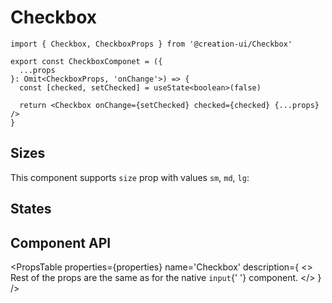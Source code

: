 # Checkbox


```tsx copy
import { Checkbox, CheckboxProps } from '@creation-ui/Checkbox'

export const CheckboxComponet = ({
  ...props
}: Omit<CheckboxProps, 'onChange'>) => {
  const [checked, setChecked] = useState<boolean>(false)

  return <Checkbox onChange={setChecked} checked={checked} {...props} />
}
```

<Container>
  <CheckboxExample label="Yes, I like cookies"/>
</Container>

## Sizes

This component supports `size` prop with values `sm`, `md`, `lg`:

<UnfoldVariants
  component={CheckboxExample}
  variants={ELEMENT_SIZES}
  prop='size'
  nameProp='label'
/>

## States

<Container>
  <CheckboxExample disabled label={'disabled'} />
  <CheckboxExample required label='Required' />
  <CheckboxExample readOnly label='Read only' />
</Container>

## Component API

<PropsTable
  properties={properties}
  name='Checkbox'
  description={
    <>
      Rest of the props are the same as for the native <code>input</code>{' '}
      component.
    </>
  }
/>

